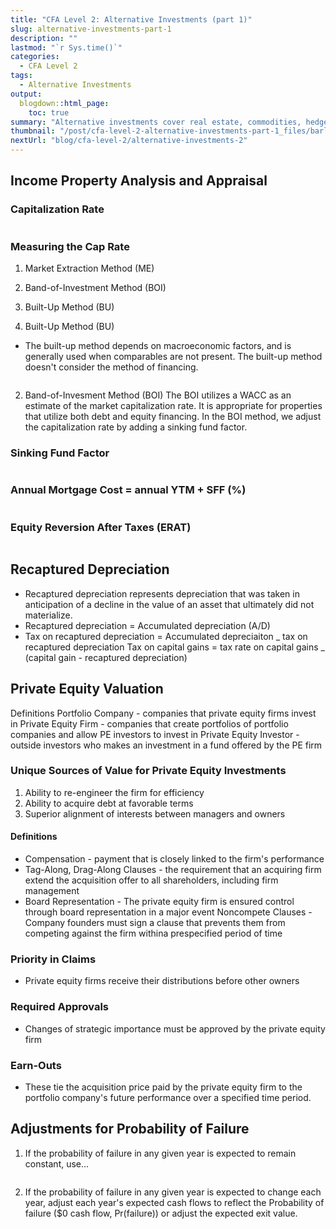 ```yaml
---
title: "CFA Level 2: Alternative Investments (part 1)"
slug: alternative-investments-part-1
description: ""
lastmod: "`r Sys.time()`"
categories:
  - CFA Level 2
tags:
  - Alternative Investments
output:
  blogdown::html_page:
    toc: true
summary: "Alternative investments cover real estate, commodities, hedge funds, private equity, and more. Each of these has its own unique risk and reward features."
thumbnail: "/post/cfa-level-2-alternative-investments-part-1_files/barley.jpg"
nextUrl: "blog/cfa-level-2/alternative-investments-2"
---
```


## Income Property Analysis and Appraisal

### Capitalization Rate

<Math>{"\\mathrm {\\small {Cap rate = r_{NOI} - g_{NOI}}}"}</Math>

### Measuring the Cap Rate

1. Market Extraction Method (ME)
2. Band-of-Investment Method (BOI)
3. Built-Up Method (BU)

4. Built-Up Method (BU)

- The built-up method depends on macroeconomic factors, and is generally used when comparables are not present. The built-up method doesn't consider the method of financing.

<Math>
  {
    "\\mathrm {\\small {C_0 = pure rate + liquidity premium + recapture premium + risk premium}}"
  }
</Math>

2. Band-of-Invesment Method (BOI)
   The BOI utilizes a WACC as an estimate of the market capitalization rate. It is appropriate for properties that utilize both debt and equity financing. In the BOI method, we adjust the capitalization rate by adding a sinking fund factor.

### Sinking Fund Factor

<Math>
  {"\\mathrm {\\small {SFF = PMT(i/12, n\\times12, PV = 0, FV = -1)}}"}
</Math>

### Annual Mortgage Cost = annual YTM + SFF (%)

<Math>
  {
    "\\mathrm {\\small {C_0 = WACC = (mortgage weight x mortgage cost) + (equity weight x equity cost)}}"
  }
</Math>

### Equity Reversion After Taxes (ERAT)

<Math>{"\\mathrm {ERAT = Net selling price - Mortgage balance - Taxes}"}</Math>

## Recaptured Depreciation

- Recaptured depreciation represents depreciation that was taken in anticipation of a decline in the value of an asset that ultimately did not materialize.
- Recaptured depreciation = Accumulated depreciation (A/D)
- Tax on recaptured depreciation = Accumulated depreciaiton _ tax on recaptured depreciation
  Tax on capital gains = tax rate on capital gains _ (capital gain - recaptured depreciation)

## Private Equity Valuation

Definitions
Portfolio Company - companies that private equity firms invest in
Private Equity Firm - companies that create portfolios of portfolio companies and allow PE investors to invest in
Private Equity Investor - outside investors who makes an investment in a fund offered by the PE firm

### Unique Sources of Value for Private Equity Investments

1. Ability to re-engineer the firm for efficiency
2. Ability to acquire debt at favorable terms
3. Superior alignment of interests between managers and owners

#### Definitions

- Compensation - payment that is closely linked to the firm's performance
- Tag-Along, Drag-Along Clauses - the requirement that an acquiring firm extend the acquisition offer to all shareholders, including firm management
- Board Representation - The private equity firm is ensured control through board representation in a major event
  Noncompete Clauses - Company founders must sign a clause that prevents them from competing against the firm withina prespecified period of time

### Priority in Claims

- Private equity firms receive their distributions before other owners

### Required Approvals

- Changes of strategic importance must be approved by the private equity firm

### Earn-Outs

- These tie the acquisition price paid by the private equity firm to the portfolio company's future performance over a specified time period.

## Adjustments for Probability of Failure

1. If the probability of failure in any given year is expected to remain constant, use...

<Math>
  {
    "\\mathrm {\\small {r_{adj} =  \\frac{1 + r_{unadj}} {1 - Pr(failure)} - 1}}"
  }
</Math>

2. If the probability of failure in any given year is expected to change each year, adjust each year's expected cash flows to reflect the Probability of failure ($0 cash flow, Pr(failure)) or adjust the expected exit value.
